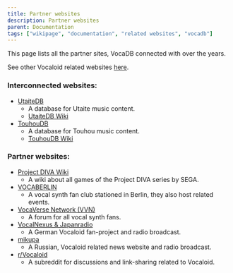 ```yaml
---
title: Partner websites
description: Partner websites
parent: Documentation
tags: ["wikipage", "documentation", "related websites", "vocadb"]
---
```


This page lists all the partner sites, VocaDB connected with over the years.

See other Vocaloid related websites [here](/docs/other/useful-related-informational-sites).

### Interconnected websites:

* [UtaiteDB](https://utaitedb.net/)
    * A database for Utaite music content.
    * [UtaiteDB Wiki](/docs/utaitedb)
* [TouhouDB](https://touhoudb.com/)
    * A database for Touhou music content.
    * [TouhouDB Wiki](/docs/touhoudb)

### Partner websites:

* [Project DIVA Wiki](https://projectdiva.wiki/)
    * A wiki about all games of the Project DIVA series by SEGA.
* [VOCABERLIN](https://vocaberlin.de/)
    * A vocal synth fan club stationed in Berlin, they also host related events.
* [VocaVerse Network (VVN)](https://vocaverse.network/)
    * A forum for all vocal synth fans.
* [VocalNexus & Japanradio](https://japanradio.de/)
    * A German Vocaloid fan-project and radio broadcast.
* [mikupa](https://mikupa.ru/)
    * A Russian, Vocaloid related news website and radio broadcast.
* [r/Vocaloid](https://www.reddit.com/r/Vocaloid/)
    * A subreddit for discussions and link-sharing related to Vocaloid.